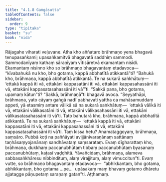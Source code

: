 ```yaml
---
title: "4.1.8 Gaṅgāsutta"
tableOfContents: false
sidebar:
  order: 9
type: "tipitaka"
basket: "su"
book: "nida"
---
```



<DynamicBreadcrumb />

<Division number="131" book="nida" bookNo="12" page="391">

<Paragraph number="847" book="nida">
Rājagahe viharati veḷuvane. Atha kho aññataro brāhmaṇo yena bhagavā tenupasaṅkami; upasaṅkamitvā bhagavatā saddhiṃ sammodi. Sammodanīyaṃ kathaṃ sāraṇīyaṃ vītisāretvā ekamantaṃ nisīdi. Ekamantaṃ nisinno kho so brāhmaṇo bhagavantaṃ etadavoca—  “kīvabahukā nu kho, bho gotama, kappā abbhatītā atikkantā”ti? “Bahukā kho, brāhmaṇa, kappā abbhatītā atikkantā. Te na sukarā saṅkhātuṃ—  ‘ettakā kappā iti vā, ettakāni kappasatāni iti vā, ettakāni kappasahassāni iti vā, ettakāni kappasatasahassāni iti vā’”ti.
</Paragraph>

<Paragraph number="848" book="nida">
“Sakkā pana, bho gotama, upamaṃ kātun”ti? “Sakkā, brāhmaṇā”ti bhagavā avoca. “Seyyathāpi, brāhmaṇa, yato cāyaṃ gaṅgā nadī pabhavati yattha ca mahāsamuddaṃ appeti, yā etasmiṃ antare vālikā sā na sukarā saṅkhātuṃ—  ‘ettakā vālikā iti vā, ettakāni vālikasatāni iti vā, ettakāni vālikasahassāni iti vā, ettakāni vālikasatasahassāni iti vā’ti. Tato bahutarā kho, brāhmaṇa, kappā abbhatītā atikkantā. Te na sukarā saṅkhātuṃ—  ‘ettakā kappā iti vā, ettakāni kappasatāni iti vā, ettakāni kappasahassāni iti vā, ettakāni kappasatasahassāni iti vā’ti. Taṃ kissa hetu? Anamataggoyaṃ, brāhmaṇa, saṃsāro. Pubbā koṭi na paññāyati avijjānīvaraṇānaṃ sattānaṃ taṇhāsaṃyojanānaṃ sandhāvataṃ saṃsarataṃ. Evaṃ dīgharattaṃ kho, brāhmaṇa, dukkhaṃ paccanubhūtaṃ tibbaṃ paccanubhūtaṃ byasanaṃ paccanubhūtaṃ, kaṭasī vaḍḍhitā. Yāvañcidaṃ, brāhmaṇa, alameva sabbasaṅkhāresu nibbindituṃ, alaṃ virajjituṃ, alaṃ vimuccitun”ti.
</Paragraph>

<Paragraph number="849" book="nida">
Evaṃ vutte, so brāhmaṇo bhagavantaṃ etadavoca—  “abhikkantaṃ, bho gotama, abhikkantaṃ, bho gotama …pe…  upāsakaṃ maṃ bhavaṃ gotamo dhāretu ajjatagge pāṇupetaṃ saraṇaṃ gatan”ti.

</Paragraph>
</Division>

<Paragraph number="850" type="center" book="nida">
Aṭṭhamaṃ.
</Paragraph>
